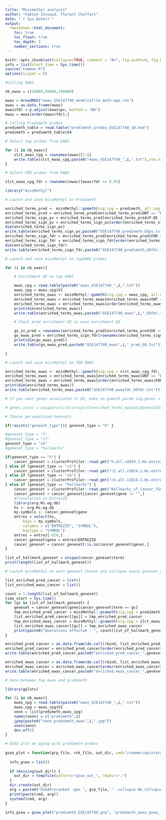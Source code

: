 ```yaml
---
title: "Missmethyl analysis"
author: "Fabien Jossaud, Florent Chuffart"
date: "`r Sys.Date()`"
output: 
  rmarkdown::html_document:
    toc: true
    toc_float: true
    toc_depth: 3
    number_sections: true
---
```


```r
knitr::opts_chunk$set(collapse=TRUE, comment = "#>", fig.width=9, fig.height=9, eval=TRUE, echo=FALSE, warning=FALSE)
info = list(start_time = Sys.time())
source("common.R")
options(scipen = 6)
```

```r

#Calling EWAS 

nb_ewas = c(10000,50000,100000)

ewas = mreadRDS("ewas_GSE147740_modelcalllm_meth~age.rds")
ewas = as.data.frame(ewas)
ewas$fdr = p.adjust(ewas$pv, method = "BH")
ewas = ewas[order(ewas$fdr),]

# Calling Predimeth probes
predimeth_table = read.table("predimeth_probes_GSE147740_10.bed")
predimeth = predimeth_table$V4

```

```r

# Select top probes from EWAS

for (i in nb_ewas){
    slct_ewas_cpg = rownames(ewas)[1:i]
    write.table(slct_ewas_cpg,paste0("ewas_GSE147740_",i,".txt"),row.names = FALSE,col.names = FALSE)
}

# Select FDR probes from EWAS

slct_ewas_cpg_fdr = rownames(ewas)[ewas$fdr <= 0.05]

```

```r

library("missMethyl")

# Launch and save missMethyl on Predimeth

enriched_terms_pred <- missMethyl::gometh(sig.cpg = predimeth, all.cpg = rownames(ewas), array.type = "EPIC", collection = "GO")
enriched_terms_pred = enriched_terms_pred[enriched_terms_pred$ONT == "BP",]
enriched_terms_sign_pv = enriched_terms_pred[enriched_terms_pred$P.DE < 0.05,]
enriched_terms_sign_pv = enriched_terms_sign_pv[order(enriched_terms_sign_pv$P.DE),]    
dim(enriched_terms_sign_pv)
write.table(enriched_terms_sign_pv,paste0("GSE147740_predimeth_GOpv.txt"))
enriched_terms_sign_fdr = enriched_terms_pred[enriched_terms_pred$FDR < 0.05,]
enriched_terms_sign_fdr = enriched_terms_sign_fdr[order(enriched_terms_sign_fdr$FDR),]
dim(enriched_terms_sign_fdr)
write.table(enriched_terms_sign_fdr,paste0("GSE147740_predimeth_GOfdr.txt"))

# Launch and save missMethyl on topEWAS probes

for (i in nb_ewas){

    # Enrichment GO on top EWAS

    ewas_cpg = read.table(paste0("ewas_GSE147740_",i,".txt"))
    ewas_cpg = ewas_cpg$V1
    enriched_terms_ewas <- missMethyl::gometh(sig.cpg = ewas_cpg, all.cpg = rownames(ewas), array.type = "EPIC", collection = "GO")
    enriched_terms_ewas = enriched_terms_ewas[enriched_terms_ewas$ONT == "BP" & enriched_terms_ewas$FDR < 0.05,]
    enriched_terms_ewas = enriched_terms_ewas[order(enriched_terms_ewas$FDR),]
    print(dim(enriched_terms_ewas))
    write.table(enriched_terms_ewas,paste0("GSE147740_ewas",i,"_GOfdr.txt"))

    # Check pred enrichment GO in ewas enrichment GO 

    go_in_pred = rownames(enriched_terms_pred[enriched_terms_pred$DE >= 1,])
    go_ewas_pred = enriched_terms_sign_fdr[rownames(enriched_terms_sign_fdr) %in% go_in_pred,]
    print(dim(go_ewas_pred))
    write.table(go_ewas_pred,paste0("GSE147740_ewas",i,"_pred_GO.txt"))

}

# Launch and save missMethyl on FDR EWAS

enriched_terms_ewas <- missMethyl::gometh(sig.cpg = slct_ewas_cpg_fdr, all.cpg = rownames(ewas), array.type = "EPIC", collection = "GO")
enriched_terms_ewas = enriched_terms_ewas[enriched_terms_ewas$ONT == "BP" & enriched_terms_ewas$FDR < 0.05,]
enriched_terms_ewas = enriched_terms_ewas[order(enriched_terms_ewas$FDR),]
print(dim(enriched_terms_ewas))
write.table(enriched_terms_ewas,paste0("GSE147740_ewasfdr_GOfdr.txt"))

# If you want genes associated to GO, make on gometh param Sig.genes = TRUE

# genes_assoc = unique(unlist(strsplit(enriched_terms_ewas$SigGenesInSet,",")))

```

```r

# Choose personalised Genesets 

if(!exists("geneset_type")){ geneset_type = "h" } 

#geneset_type = "h"
#geneset_type = "c2"
geneset_type = "c6" 
#geneset_type = "hallmarks"

if(geneset_type == "h") {
    cancer_geneset = clusterProfiler::read.gmt("h.all.v2024.1.Hs.entrez.gmt")
} else if (geneset_type == "c2") {
    cancer_geneset = clusterProfiler::read.gmt("c2.all.v2024.1.Hs.entrez.gmt")
} else if (geneset_type == "c6") {
    cancer_geneset = clusterProfiler::read.gmt("c6.all.v2024.1.Hs.entrez.gmt")
} else if (geneset_type == "hallmarks") {
    cancer_geneset = clusterProfiler::read.gmt("Hallmarks_of_Cancer_TGen.gmt")
    cancer_geneset = cancer_geneset[cancer_geneset$gene != "",]
    #Translation in EntrezID
    library(org.Hs.eg.db)
    hs <- org.Hs.eg.db
    my.symbols <- cancer_geneset$gene
    entrez = select(hs, 
        keys = my.symbols,
        columns = c("ENTREZID", "SYMBOL"),
        keytype = "SYMBOL")
    entrez = entrez[-920,]
    cancer_geneset$gene = entrez$ENTREZID
    cancer_geneset = cancer_geneset[!is.na(cancer_geneset$gene),]
}

list_of_hallmark_geneset = unique(cancer_geneset$term)
print(length(list_of_hallmark_geneset))

# Launch missMethyl on each geneset choose and collapse every geneset results in a table for Predimeth et EWAS FDR

list_enriched_pred_cancer = list()
list_enriched_ewas_cancer = list()

count = 1:length(list_of_hallmark_geneset)
time_start = Sys.time()
for (gs in list_of_hallmark_geneset) {
    geneset = cancer_geneset$gene[cancer_geneset$term == gs]
    tmp_enriched_pred_cancer = missMethyl::gsameth(sig.cpg = predimeth, all.cpg = rownames(ewas), array.type = "EPIC", collection = geneset)
    list_enriched_pred_cancer[[gs]] = tmp_enriched_pred_cancer
    tmp_enriched_ewas_cancer = missMethyl::gsameth(sig.cpg = slct_ewas_cpg_fdr, all.cpg = rownames(ewas), array.type = "EPIC", collection = geneset)
    list_enriched_ewas_cancer[[gs]] = tmp_enriched_ewas_cancer
    print(paste0("Operations effectué : ", count[list_of_hallmark_geneset == gs], "/", length(list_of_hallmark_geneset), " Temps ecoule : ", difftime(Sys.time(), time_start, units = "mins"), " min"))
}

enriched_pred_cancer = as.data.frame(do.call(rbind, list_enriched_pred_cancer))
enriched_pred_cancer = enriched_pred_cancer[order(enriched_pred_cancer$FDR),]
write.table(enriched_pred_cancer,paste0("enriched_pred_cancer_",geneset_type,".txt"))

enriched_ewas_cancer = as.data.frame(do.call(rbind, list_enriched_ewas_cancer))
enriched_ewas_cancer = enriched_ewas_cancer[order(enriched_ewas_cancer$FDR),]
write.table(enriched_ewas_cancer,paste0("enriched_ewas_cancer_",geneset_type,".txt"))

```
```r

# Venn between top ewas and predimeth 

library(gplots)

for (i in nb_ewas){
    ewas_cpg = read.table(paste0("ewas_GSE147740_",i,".txt"))
    ewas_cpg = ewas_cpg$V1
    venn = list(predimeth,ewas_cpg)
    names(venn) = c("predimeth",i)
    jpeg(paste0("venn_predimeth_ewas",i,".jpg"))
    venn(venn)
    dev.off()
}

```

```r

# GSEA plot on aging with predimeth probes 
 
gsea_plot = function(grp_file, rnk_file, out_dir, cmd="/summer/epistorage/opt/GSEA_4.1.0/gsea-cli.sh", nperm=1000, RMOUTDIR=TRUE) {
  
  info_gsea = list()
  
  if (missing(out_dir)) {
    out_dir = tempfile(pattern="gsea_out_", tmpdir=".")
  }
  dir.create(out_dir)
  arg = paste0("GSEAPreranked -gmx ", grp_file, " -collapse No_Collapse -mode Max_probe -norm meandiv -nperm ", nperm , " -rnk ", rnk_file, " -scoring_scheme weighted -rpt_label my_analysis -create_svgs false -include_only_symbols true -make_sets true -plot_top_x 20 -rnd_seed timestamp -set_max 5000 -set_min 5 -zip_report false -out ", out_dir)
  print(paste(cmd, arg))
  system2(cmd, arg)
}

info_gsea = gsea_plot("predimeth_GSE147740.grp", "predimeth_ewas_gsea_input.rnk")




```